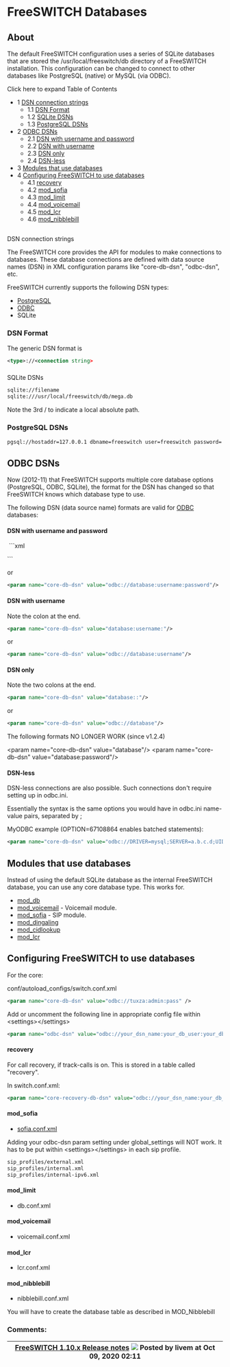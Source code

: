 
# FreeSWITCH Databases 

 

## About

The default FreeSWITCH configuration uses a series of SQLite databases that are stored the /usr/local/freeswitch/db directory of a FreeSWITCH installation. This configuration can be changed to connect to other databases like PostgreSQL (native) or MySQL (via ODBC).

Click here to expand Table of Contents

* 1 [DSN connection strings](#-freeswitch--freeswitch-databases-)  
   * 1.1 [DSN Format](#dsn-format)  
   * 1.2 [SQLite DSNs](#dsn-less)  
   * 1.3 [PostgreSQL DSNs](#postgresql-dsns)
* 2 [ODBC DSNs](#odbc-dsns)  
   * 2.1 [DSN with username and password](#dsn-with-username-and-password)  
   * 2.2 [DSN with username](#dsn-with-username)  
   * 2.3 [DSN only](#dsn-only)  
   * 2.4 [DSN-less](#dsn-less)
* 3 [Modules that use databases](#modules-that-use-databases)
* 4 [Configuring FreeSWITCH to use databases](#configuring-freeswitch-to-use-databases)  
   * 4.1 [recovery](#recovery)  
   * 4.2 [mod\_sofia](#mod_sofia)  
   * 4.3 [mod\_limit](#mod_limit)  
   * 4.4 [mod\_voicemail](#mod_voicemail)  
   * 4.5 [mod\_lcr](#mod_lcr)  
   * 4.6 [mod\_nibblebill](#mod_nibblebill)

##   
DSN connection strings

The FreeSWITCH core provides the API for modules to make connections to databases. These database connections are defined with data source names (DSN) in XML configuration params like "core-db-dsn", "odbc-dsn", etc.

FreeSWITCH currently supports the following DSN types:

* [PostgreSQL](./PostgreSQL-in-the-core_6586757.mdx#dt)
* [ODBC](./ODBC-DSN/Using-ODBC-in-the-core_6586653.mdx)
* SQLite

### DSN Format

The generic DSN format is

```xml
<type>://<connection string>
```

###   
SQLite DSNs

```xml
sqlite://filename
sqlite:///usr/local/freeswitch/db/mega.db
```

  
Note the 3rd / to indicate a local absolute path.

### PostgreSQL DSNs

```xml
pgsql://hostaddr=127.0.0.1 dbname=freeswitch user=freeswitch password= options='-c client_min_messages=NOTICE' application_name='freeswitch'"
```

  
## ODBC DSNs

Now (2012-11) that FreeSWITCH supports multiple core database options (PostgreSQL, ODBC, SQLite), the format for the DSN has changed so that FreeSWITCH knows which database type to use.

The following DSN (data source name) formats are valid for [ODBC](./ODBC-DSN/index.mdx#about) databases:

#### DSN with username and password

 ```xml
<param name="core-db-dsn" value="database:username:password"/>
```

or

```xml
<param name="core-db-dsn" value="odbc://database:username:password"/>
```

#### DSN with username

Note the colon at the end.

```xml
<param name="core-db-dsn" value="database:username:"/>
```

or

```xml
<param name="core-db-dsn" value="odbc://database:username"/>
```

#### DSN only

Note the two colons at the end.

```xml
<param name="core-db-dsn" value="database::"/>
```

or

```xml
<param name="core-db-dsn" value="odbc://database"/>
```

The following formats NO LONGER WORK (since v1.2.4)

&lt;param name="core-db-dsn" value="database"/>
&lt;param name="core-db-dsn" value="database:password"/> 

#### DSN-less

DSN-less connections are also possible. Such connections don't require setting up in odbc.ini.

Essentially the syntax is the same options you would have in odbc.ini name-value pairs, separated by ;

MyODBC example (OPTION=67108864 enables batched statements):

```xml
<param name="core-db-dsn" value="odbc://DRIVER=mysql;SERVER=a.b.c.d;UID=username;PWD=secretpassword;DATABASE=freeswitch;OPTION=67108864">
```

## Modules that use databases

Instead of using the default SQLite database as the internal FreeSWITCH database, you can use any core database type. This works for.

* [mod\_db](../Modules/mod_db_6586567.mdx#api)
* [mod\_voicemail](../Modules/mod_voicemail_6587070.mdx#--) \- Voicemail module.
* [mod\_sofia](../Modules/mod_sofia_1048707.mdx#about) \- SIP module.
* [mod\_dingaling](../Modules/mod_dingaling_6587385.mdx#faq)
* [mod\_cidlookup](../Modules/mod_cidlookup_1966667.mdx#usage)
* [mod\_lcr](../Modules/mod_lcr_6587457.mdx#lrn)

## Configuring FreeSWITCH to use databases

For the core:

conf/autoload\_configs/switch.conf.xml

```xml
<param name="core-db-dsn" value="odbc://tuxza:admin:pass" />
```

Add or uncomment the following line in appropriate config file within &lt;settings>&lt;/settings>

```xml
<param name="odbc-dsn" value="odbc://your_dsn_name:your_db_user:your_db_password"/>
```

#### recovery

For call recovery, if track-calls is on. This is stored in a table called "recovery".

In switch.conf.xml:

```xml
<param name="core-recovery-db-dsn" value="odbc://your_dsn_name:your_db_user:your_db_password"/>
```

#### mod_sofia

* [sofia.conf.xml](../Configuration/Sofia-SIP-Stack/Sofia-Configuration-Files_7144453.mdx#--)

Adding your odbc-dsn param setting under global\_settings will NOT work. It has to be put within &lt;settings>&lt;/settings> in each sip profile.

```xml
sip_profiles/external.xml
sip_profiles/internal.xml
sip_profiles/internal-ipv6.xml
```

#### mod_limit

* db.conf.xml

#### mod_voicemail

* voicemail.conf.xml

#### mod_lcr

* lcr.conf.xml

#### mod_nibblebill

* nibblebill.conf.xml

You will have to create the database table as described in MOD\_Nibblebill

### Comments:

| [FreeSWITCH 1.10.x Release notes](../Release-Notes/FreeSWITCH-1.10.x-Release-notes_25460878.mdx#older-releases) ![](/images/icons/contenttypes/comment_16.png) Posted by livem at Oct 09, 2020 02:11 |
| ---------------------------------------------------------------------------------------------------------------------------------------------------------------------- |


